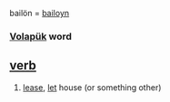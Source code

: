 bailön = [[bailoyn]] 
=== [[Volapük]] word === 
== [[verb]] == 
# [[lease]], [[let]] house (or something other)